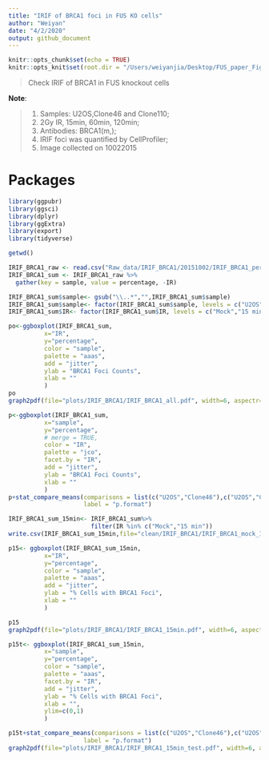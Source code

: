 ```yaml
---
title: "IRIF of BRCA1 foci in FUS KO cells"
author: "Weiyan"
date: "4/2/2020"
output: github_document
---
```

```r
knitr::opts_chunk$set(echo = TRUE)
knitr::opts_knit$set(root.dir = "/Users/weiyanjia/Desktop/FUS_paper_Figures/FUS_Paper")
```
> Check IRIF of BRCA1 in FUS knockout cells

**Note**:

> 1. Samples: U2OS,Clone46 and Clone110;
  2. 2Gy IR, 15min, 60min, 120min;
  3. Antibodies: BRCA1(m,);
  4. IRIF foci was quantified by CellProfiler;
  5. Image collected on 10022015
  
# Packages

```r
library(ggpubr)
library(ggsci)
library(dplyr)
library(ggExtra)
library(export)
library(tidyverse)
```

```r
getwd()
```
```r
IRIF_BRCA1_raw <- read.csv("Raw_data/IRIF_BRCA1/20151002/IRIF_BRCA1_percentage.csv",header = TRUE)
IRIF_BRCA1_sum <- IRIF_BRCA1_raw %>%
  gather(key = sample, value = percentage, -IR)

IRIF_BRCA1_sum$sample<- gsub("\\..*","",IRIF_BRCA1_sum$sample)
IRIF_BRCA1_sum$sample<- factor(IRIF_BRCA1_sum$sample, levels = c("U2OS","Clone46","Clone110"))
IRIF_BRCA1_sum$IR<- factor(IRIF_BRCA1_sum$IR, levels = c("Mock","15 min","60 min","120 min"))
```

```r
po<-ggboxplot(IRIF_BRCA1_sum, 
          x="IR",
          y="percentage",
          color = "sample",
          palette = "aaas",
          add = "jitter",
          ylab = "BRCA1 Foci Counts",
          xlab = ""
          )
po
graph2pdf(file="plots/IRIF_BRCA1/IRIF_BRCA1_all.pdf", width=6, aspectr=sqrt(2),font = "Arial",bg = "transparent")

p<-ggboxplot(IRIF_BRCA1_sum, 
          x="sample",
          y="percentage",
          # merge = TRUE,
          color = "IR",
          palette = "jco",
          facet.by = "IR",
          add = "jitter",
          ylab = "BRCA1 Foci Counts",
          xlab = ""
          )
p+stat_compare_means(comparisons = list(c("U2OS","Clone46"),c("U2OS","Clone110")), method = "t.test",
                     label = "p.format")
```

```r
IRIF_BRCA1_sum_15min<- IRIF_BRCA1_sum%>%
                       filter(IR %in% c("Mock","15 min"))
write.csv(IRIF_BRCA1_sum_15min,file="clean/IRIF_BRCA1/IRIF_BRCA1_mock_15min.csv")
```

```r
p15<- ggboxplot(IRIF_BRCA1_sum_15min, 
          x="IR",
          y="percentage",
          color = "sample",
          palette = "aaas",
          add = "jitter",
          ylab = "% Cells with BRCA1 Foci",
          xlab = ""
          )

p15
graph2pdf(file="plots/IRIF_BRCA1/IRIF_BRCA1_15min.pdf", width=6, aspectr=sqrt(2),font = "Arial",bg = "transparent")

p15t<- ggboxplot(IRIF_BRCA1_sum_15min, 
          x="sample",
          y="percentage",
          color = "sample",
          palette = "aaas",
          facet.by = "IR",
          add = "jitter",
          ylab = "% Cells with BRCA1 Foci",
          xlab = "",
          ylim=c(0,1)
          )

p15t+stat_compare_means(comparisons = list(c("U2OS","Clone46"),c("U2OS","Clone110")), method = "t.test",
                     label = "p.format")
graph2pdf(file="plots/IRIF_BRCA1/IRIF_BRCA1_15min_test.pdf", width=6, aspectr=sqrt(2),font = "Arial",bg = "transparent")
```

